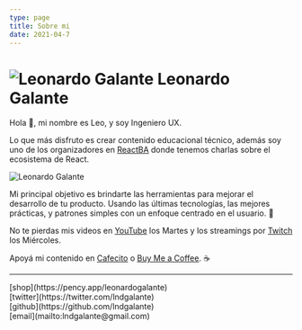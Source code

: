```yaml
---
type: page
title: Sobre mi
date: 2021-04-7
---
```


# ![Leonardo Galante](/images/lg.png) Leonardo Galante

Hola 👋, mi nombre es Leo, y soy Ingeniero UX.

Lo que más disfruto es crear contenido educacional técnico, además soy uno de los organizadores en [ReactBA](https://www.meetup.com/es-ES/React-en-Buenos-Aires) donde tenemos charlas sobre el ecosistema de React.


<Image
  src="/images/cover.jpg"
  alt="Leonardo Galante"
  width={696}
  height={477}
  priority
  className="cover"
/>

Mi principal objetivo es brindarte las herramientas para mejorar el desarrollo de
tu producto. Usando las últimas tecnologías, las mejores prácticas, y patrones simples
con un enfoque centrado en el usuario. 💎

No te pierdas mis videos en [YouTube](https://youtube.com/c/leonardogalante) los Martes y los streamings por [Twitch](https://www.twitch.tv/lndgalante) los Miércoles.

Apoyá mi contenido en [Cafecito](https://cafecito.app/leonardogalante) o [Buy Me a Coffee](https://www.buymeacoffee.com/lndgalant). ☕

---

<div>
  [shop](https://pency.app/leonardogalante)
  <br />
  [twitter](https://twitter.com/lndgalante)
  <br />
  [github](https://github.com/lndgalante)
  <br />
  [email](mailto:lndgalante@gmail.com)
</div>
